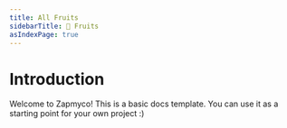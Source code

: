 ```yaml
---
title: All Fruits
sidebarTitle: 🍒 Fruits
asIndexPage: true
---
```


# Introduction

Welcome to Zapmyco! This is a basic docs template. You can use it as a starting point for your own project :)
